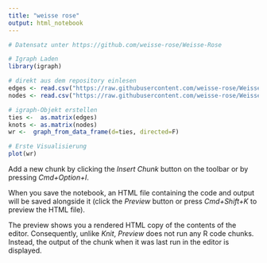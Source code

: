 ```yaml
---
title: "weisse rose"
output: html_notebook
---
```


```r

# Datensatz unter https://github.com/weisse-rose/Weisse-Rose

# Igraph Laden
library(igraph)

# direkt aus dem repository einlesen
edges <- read.csv("https://raw.githubusercontent.com/weisse-rose/Weisse-Rose/master/edgelist.csv")
nodes <- read.csv("https://raw.githubusercontent.com/weisse-rose/Weisse-Rose/master/nodelist.csv")

# igraph-Objekt erstellen
ties <-  as.matrix(edges)
knots <- as.matrix(nodes)
wr <-  graph_from_data_frame(d=ties, directed=F)

# Erste Visualisierung
plot(wr)
```

Add a new chunk by clicking the *Insert Chunk* button on the toolbar or by pressing *Cmd+Option+I*.

When you save the notebook, an HTML file containing the code and output will be saved alongside it (click the *Preview* button or press *Cmd+Shift+K* to preview the HTML file). 

The preview shows you a rendered HTML copy of the contents of the editor. Consequently, unlike *Knit*, *Preview* does not run any R code chunks. Instead, the output of the chunk when it was last run in the editor is displayed.

